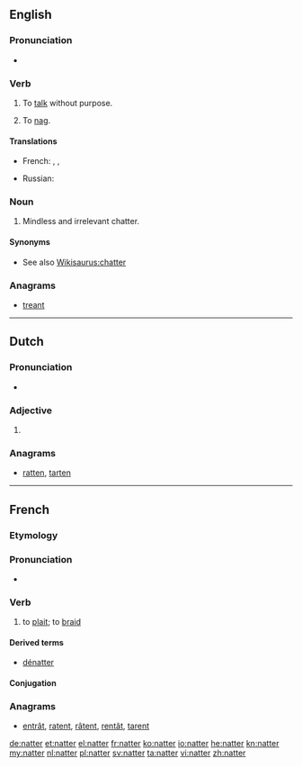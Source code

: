 {{also|Natter|nätter}}
==English==

===Pronunciation===
* {{rhymes|ætə(r)}}

===Verb===
{{en-verb}}

# {{context|colloquial|lang=en}} To [[talk]] without purpose.
# {{context|Scotland|lang=en}} To [[nag]].

====Translations====
{{trans-top|to talk idly}}
* French: {{t+|fr|bavarder}}, {{t+|fr|blablater}}, {{t+|fr|papoter}}
{{trans-mid}}
* Russian: {{t+|ru|болтать|n|tr=boltat'|sc=Cyrl}}
{{trans-bottom}}

===Noun===
{{en-noun}}

# {{context|colloquial|lang=en}} Mindless and irrelevant chatter.

====Synonyms====
* See also [[Wikisaurus:chatter]]

===Anagrams===
* [[treant#English|treant]]

----

==Dutch==

===Pronunciation===
* {{audio|Nl-natter.ogg|Audio|lang=nl}}

===Adjective===
{{nl-adj-comp}}

# {{nl-adj form of|comp|nat}}

===Anagrams===
* [[ratten#Dutch|ratten]], [[tarten#Dutch|tarten]]

----

==French==

===Etymology===
{{suffix|natte|er|lang=fr}}

===Pronunciation===
* {{IPA|/na.te/|lang=fr}}

===Verb===
{{fr-verb}}

# to [[plait]]; to [[braid]]

====Derived terms====
* [[dénatter]]

====Conjugation====
{{fr-conj-er|natt|avoir}}

===Anagrams===
* [[entrât#French|entrât]], [[ratent#French|ratent]], [[râtent#French|râtent]], [[rentât#French|rentât]], [[tarent#French|tarent]]

[[de:natter]]
[[et:natter]]
[[el:natter]]
[[fr:natter]]
[[ko:natter]]
[[io:natter]]
[[he:natter]]
[[kn:natter]]
[[my:natter]]
[[nl:natter]]
[[pl:natter]]
[[sv:natter]]
[[ta:natter]]
[[vi:natter]]
[[zh:natter]]